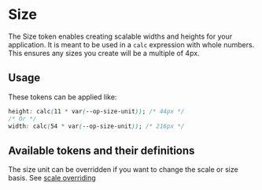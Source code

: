 
<Meta title="Tokens/Sizing" />

# Size

<div
  dangerouslySetInnerHTML={{
    __html: createSourceCodeLink({ link: 'core/tokens/base_tokens.css' }).outerHTML,
  }}
></div>

The Size token enables creating scalable widths and heights for your application. It is meant to be used in a `calc` expression with whole numbers. This ensures any sizes you create will be a multiple of 4px.

## Usage

These tokens can be applied like:

```css
height: calc(11 * var(--op-size-unit)); /* 44px */
/* Or */
width: calc(54 * var(--op-size-unit)); /* 216px */
```

## Available tokens and their definitions

<DesignTokenDocBlock categoryName="Size Scale" viewType="card" />

The size unit can be overridden if you want to change the scale or size basis. See [scale overriding](?path=/docs/overview-scale-overriding--docs#unit-scale-overriding)
